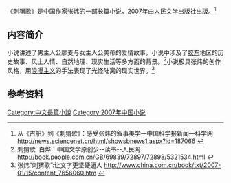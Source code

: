 {{expand|time=2014-12-05T07:22:33+00:00}}
{{refimprove|time=2014-12-05T07:22:33+00:00}}
《刺猬歌》是中国作家[[张炜|张炜]]的一部长篇小说，2007年由[[人民文学出版社|人民文学出版社]]出版。<ref>从《古船》到《刺猬歌》：感受张炜的叙事美学—中国科学报新闻—科学网 http://news.sciencenet.cn/html/showsbnews1.aspx?id=187066 {{Wayback|url=http://news.sciencenet.cn/html/showsbnews1.aspx?id=187066 |date=20160305074913 }}</ref>

== 内容简介 ==
小说讲述了男主人公廖麦与女主人公美蒂的爱情故事，小说中涉及了[[胶东|胶东]]地区的历史故事、风土人情、自然地理、现实生活等多方面的背景。<ref>刺猬歌  白烨：中国文学原创少--读书--人民网 http://book.people.com.cn/GB/69839/72897/72898/5321534.html {{Wayback|url=http://book.people.com.cn/GB/69839/72897/72898/5321534.html |date=20141213092602 }}</ref>小说极具张炜的创作风格，用[[浪漫主义|浪漫主义]]的手法表现了光怪陆离的现实世界。<ref>张炜“刺猬歌”:让文字更坚硬逼人 http://www.china.com.cn/book/txt/2007-01/15/content_7656060.htm {{Wayback|url=http://www.china.com.cn/book/txt/2007-01/15/content_7656060.htm |date=20160305022100 }}</ref>

== 参考资料 ==
{{reflist}}

{{紅樓夢獎|第二屆}}

[[Category:中文長篇小說|Category:中文長篇小說]]
[[Category:2007年中国小说|Category:2007年中国小说]]